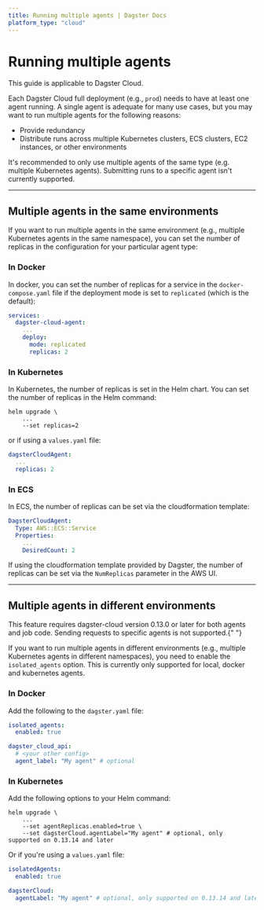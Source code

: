 ```yaml
---
title: Running multiple agents | Dagster Docs
platform_type: "cloud"
---
```


# Running multiple agents <Experimental />

<Note>This guide is applicable to Dagster Cloud.</Note>

Each Dagster Cloud full deployment (e.g., `prod`) needs to have at least one agent running. A single agent is adequate for many use cases, but you may want to run multiple agents for the following reasons:

- Provide redundancy
- Distribute runs across multiple Kubernetes clusters, ECS clusters, EC2 instances, or other environments

It's recommended to only use multiple agents of the same type (e.g. multiple Kubernetes agents). Submitting runs to a specific agent isn't currently supported.

---

## Multiple agents in the same environments

If you want to run multiple agents in the same environment (e.g., multiple Kubernetes agents in the same namespace), you can set the number of replicas in the configuration for your particular agent type:

### In Docker

In docker, you can set the number of replicas for a service in the `docker-compose.yaml` file if the deployment mode is set to `replicated` (which is the default):

```yaml
services:
  dagster-cloud-agent:
    ...
    deploy:
      mode: replicated
      replicas: 2
```

### In Kubernetes

In Kubernetes, the number of replicas is set in the Helm chart. You can set the number of replicas in the Helm command:

```shell
helm upgrade \
    ...
    --set replicas=2
```

or if using a `values.yaml` file:

```yaml
dagsterCloudAgent:
  ...
  replicas: 2
```

### In ECS

In ECS, the number of replicas can be set via the cloudformation template:

```yaml
DagsterCloudAgent:
  Type: AWS::ECS::Service
  Properties:
    ...
    DesiredCount: 2
```

If using the cloudformation template provided by Dagster, the number of replicas can be set via the `NumReplicas` parameter in the AWS UI.

---

## Multiple agents in different environments

<Note>
  This feature requires dagster-cloud version 0.13.0 or later for both agents
  and job code. Sending requests to specific agents is not supported.{" "}
</Note>

If you want to run multiple agents in different environments (e.g., multiple Kubernetes agents in different namespaces), you need to enable the `isolated_agents` option. This is currently only supported for local, docker and kubernetes agents.

### In Docker

Add the following to the `dagster.yaml` file:

```yaml
isolated_agents:
  enabled: true

dagster_cloud_api:
  # <your other config>
  agent_label: "My agent" # optional
```

### In Kubernetes

Add the following options to your Helm command:

```shell
helm upgrade \
    ...
    --set agentReplicas.enabled=true \
    --set dagsterCloud.agentLabel="My agent" # optional, only supported on 0.13.14 and later
```

Or if you're using a `values.yaml` file:

```yaml
isolatedAgents:
  enabled: true

dagsterCloud:
  agentLabel: "My agent" # optional, only supported on 0.13.14 and later
```
